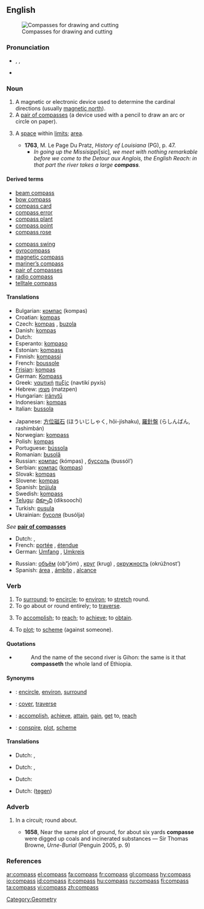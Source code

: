 {{wikipedia}}
==English==
[[Image:Zirkel.jpg|thumb|Compasses for drawing and cutting]]

===Pronunciation===
*{{AHD|kŭmʹpəs}}, {{IPA|/ˈkʌm.pəs/}}, {{SAMPA|/kVm.p@s/}}
*{{audio|en-us-compass.ogg|Audio (US)}}

===Noun===
{{en-noun|es}}

# A magnetic or electronic device used to determine the cardinal directions (usually [[magnetic north]]).
# A [[pair of compasses]] (a device used with a pencil to draw an arc or circle on paper).
# {{obsolete}} A [[space]] within [[limit]]s; [[area]].
#* '''1763''', M. Le Page Du Pratz, ''History of Louisiana'' (PG), p. 47.
#** ''In going up the Missisippi ''[sic]'', we meet with nothing remarkable before we come to the Detour aux Anglois, the English Reach: in that part the river takes a large '''compass'''.''

====Derived terms====
{{top}}
*[[beam compass]]
*[[bow compass]]
*[[compass card]]
*[[compass error]]
*[[compass plant]]
*[[compass point]]
*[[compass rose]]
{{mid}}
*[[compass swing]]
*[[gyrocompass]]
*[[magnetic compass]]
*[[mariner’s compass]]
*[[pair of compasses]]
*[[radio compass]]
*[[telltale compass]]
{{bottom}}

====Translations====
{{trans-top|navigational compass}}
*Bulgarian: [[компас]] (kompas) {{m}}
*Croatian: [[kompas]] {{m}}
*Czech: [[kompas]] {{m}}, [[buzola]] {{f}}
*Danish: [[kompas]] {{c}}
*Dutch: {{t+|nl|kompas|n}}
*Esperanto: [[kompaso]]
*Estonian: [[kompass]]
*Finnish: [[kompassi]]
*French: [[boussole]] {{f}}
*[[Frisian]]: [[kompas]] {{n}}
*German: [[Kompass]] {{m}}
*Greek: [[ναυτική]] [[πυξίς]] (navtikí pyxís) {{f}}
*Hebrew: [[מצפן]] (matzpen) {{m}}
*Hungarian: [[iránytű]]
*Indonesian: [[kompas]]
*Italian: [[bussola]] {{f}}
{{trans-mid}}
*Japanese: [[方位磁石]] (ほういじしゃく, hōi-jíshaku), [[羅針盤]] (らしんばん, rashimbán)
*Norwegian: [[kompass]] {{c}}
*Polish: [[kompas]] {{m}}
*Portuguese: [[bússola]] {{f}}
*Romanian: [[busolă]] {{f}}
*Russian: [[компас]] (kómpas) {{m}}, [[буссоль]] (bussól’) {{f}}
*Serbian: [[компас]] ([[kompas]]) {{m}}
*Slovak: [[kompas]] {{m}}
*Slovene: [[kompas]] {{m}}
*Spanish: [[brújula]] {{f}}
*Swedish: [[kompass]] {{c}}
*[[Telugu]]: [[దిక్సూచి]] (diksoochi)
*Turkish: [[pusula]]
*Ukrainian: [[бусоля]] (busólja) {{m}}
{{trans-bottom}}

{{trans-top|pair of compasses}}
''See'' '''[[pair of compasses]]'''
{{trans-bottom}}

{{trans-top|area}}
*Dutch: {{t-|nl|omvang|m}}, {{t|nl|bereik|n}}
*French: [[portée]] {{f}}, [[étendue]] {{f}}
*German: [[Umfang]] {{m}}, [[Umkreis]] {{m}}
{{trans-mid}}
*Russian: [[объём]] (ob”jóm) {{m}}, [[круг]] (krug) {{m}}, [[окружность]] (okrúžnost’) {{f}}
*Spanish: [[área]] {{f}}, [[ámbito]] {{m}}, [[alcance]] {{m}}
{{trans-bottom}}

===Verb===
{{en-verb|compass|es}}

# To [[surround]]; to [[encircle]]; to [[environ]]; to [[stretch]] round.
# To go about or round entirely; to [[traverse]].
# {{rfv-sense}} To [[accomplish]]; to [[reach]]; to [[achieve]]; to [[obtain]].
# {{rfv-sense}} To [[plot]]; to [[scheme]] (against someone).

====Quotations====
*{{RQ:Authorized Version|Genesis|2|13}}
*: And the name of the second river is Gihon: the same is it that '''compasseth''' the whole land of Ethiopia.

====Synonyms====
*{{italbrac|surround}}: [[encircle]], [[environ]], [[surround]]
*{{italbrac|go about or around entirely}}: [[cover]], [[traverse]]
*{{italbrac|accomplish}}: [[accomplish]], [[achieve]], [[attain]], [[gain]], [[get]] to, [[reach]]
*{{italbrac|plot (against someone)}}: [[conspire]], [[plot]], [[scheme]]

====Translations====
{{trans-top|surround}}
*Dutch: {{t|nl|beslaan}}, {{t+|nl|omvatten}}
{{trans-mid}}
{{trans-bottom}}

{{trans-top|go about or round entirely}}
*Dutch: {{t|nl|doorkruisen}}, {{t|nl|omzwerven}}
{{trans-mid}}
{{trans-bottom}}

{{trans-top|accomplish}}
*Dutch: {{t+|nl|bereiken}}
{{trans-mid}}
{{trans-bottom}}

{{trans-top|plot}}
*Dutch: {{t|nl|samenzweren}} ([[tegen]])
{{trans-mid}}
{{trans-bottom}}

===Adverb===
{{en-adv}}

# {{obsolete}} In a circuit; round about.
#*'''1658''', Near the same plot of ground, for about six yards '''compasse''' were digged up coals and incinerated substances — Sir Thomas Browne, ''Urne-Burial'' (Penguin 2005, p. 9)

===References===
{{R:Century 1911}}
{{R:Webster 1913}}

[[Category:Geometry]]

[[ar:compass]]
[[el:compass]]
[[fa:compass]]
[[fr:compass]]
[[gl:compass]]
[[hy:compass]]
[[io:compass]]
[[id:compass]]
[[it:compass]]
[[hu:compass]]
[[ru:compass]]
[[fi:compass]]
[[ta:compass]]
[[vi:compass]]
[[zh:compass]]